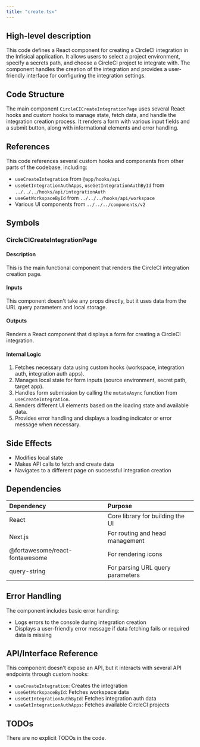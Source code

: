 ```yaml
---
title: "create.tsx"
---
```


## High-level description
This code defines a React component for creating a CircleCI integration in the Infisical application. It allows users to select a project environment, specify a secrets path, and choose a CircleCI project to integrate with. The component handles the creation of the integration and provides a user-friendly interface for configuring the integration settings.

## Code Structure
The main component `CircleCICreateIntegrationPage` uses several React hooks and custom hooks to manage state, fetch data, and handle the integration creation process. It renders a form with various input fields and a submit button, along with informational elements and error handling.

## References
This code references several custom hooks and components from other parts of the codebase, including:
- `useCreateIntegration` from `@app/hooks/api`
- `useGetIntegrationAuthApps`, `useGetIntegrationAuthById` from `../../../hooks/api/integrationAuth`
- `useGetWorkspaceById` from `../../../hooks/api/workspace`
- Various UI components from `../../../components/v2`

## Symbols

### CircleCICreateIntegrationPage
#### Description
This is the main functional component that renders the CircleCI integration creation page.

#### Inputs
This component doesn't take any props directly, but it uses data from the URL query parameters and local storage.

#### Outputs
Renders a React component that displays a form for creating a CircleCI integration.

#### Internal Logic
1. Fetches necessary data using custom hooks (workspace, integration auth, integration auth apps).
2. Manages local state for form inputs (source environment, secret path, target app).
3. Handles form submission by calling the `mutateAsync` function from `useCreateIntegration`.
4. Renders different UI elements based on the loading state and available data.
5. Provides error handling and displays a loading indicator or error message when necessary.

## Side Effects
- Modifies local state
- Makes API calls to fetch and create data
- Navigates to a different page on successful integration creation

## Dependencies
| Dependency | Purpose |
|:-----------|:--------|
| React | Core library for building the UI |
| Next.js | For routing and head management |
| @fortawesome/react-fontawesome | For rendering icons |
| query-string | For parsing URL query parameters |

## Error Handling
The component includes basic error handling:
- Logs errors to the console during integration creation
- Displays a user-friendly error message if data fetching fails or required data is missing

## API/Interface Reference
This component doesn't expose an API, but it interacts with several API endpoints through custom hooks:
- `useCreateIntegration`: Creates the integration
- `useGetWorkspaceById`: Fetches workspace data
- `useGetIntegrationAuthById`: Fetches integration auth data
- `useGetIntegrationAuthApps`: Fetches available CircleCI projects

## TODOs
There are no explicit TODOs in the code.